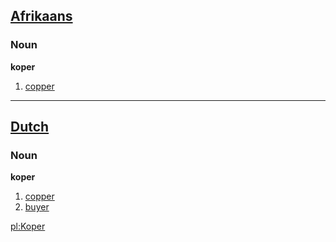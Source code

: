 ==[[Afrikaans]]==
===Noun===
'''koper'''

# [[copper]]

----

==[[Dutch]]==
===Noun===
'''koper'''

# [[copper]]
# [[buyer]]

[[pl:Koper]]